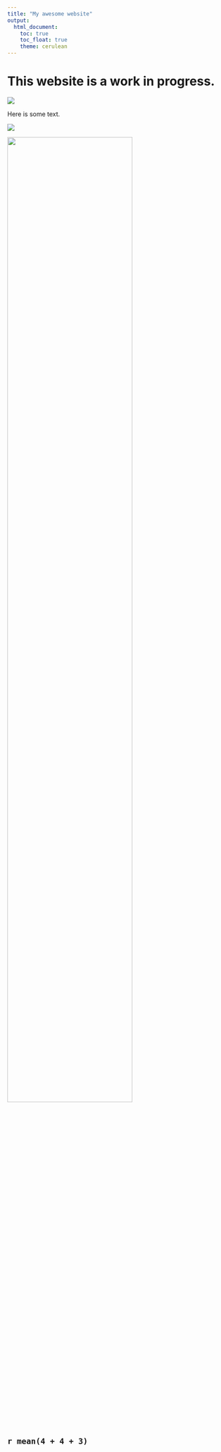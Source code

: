```yaml
---
title: "My awesome website"
output: 
  html_document:
    toc: true
    toc_float: true
    theme: cerulean
---
```


# This website is a work in progress.

![](https://media.giphy.com/media/drXGoW1iudhKw/giphy.gif)

Here is some text.

![](https://www.google.com/maps)

<img src="images/image.jpg" style="width:75%">

## `r mean(4 + 4 + 3)`